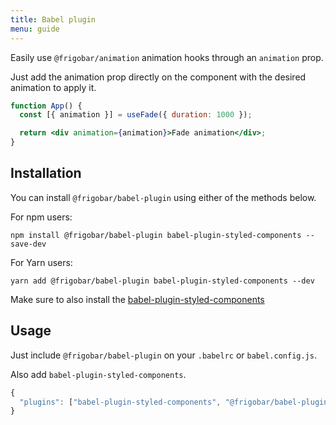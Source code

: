 ```yaml
---
title: Babel plugin
menu: guide
---
```


Easily use `@frigobar/animation` animation hooks through an `animation` prop.

Just add the animation prop directly on the component with the desired
animation to apply it.

```jsx
function App() {
  const [{ animation }] = useFade({ duration: 1000 });

  return <div animation={animation}>Fade animation</div>;
}
```

## Installation

You can install `@frigobar/babel-plugin` using either of the methods below.

For npm users:

```shell
npm install @frigobar/babel-plugin babel-plugin-styled-components --save-dev
```

For Yarn users:

```shell
yarn add @frigobar/babel-plugin babel-plugin-styled-components --dev
```

Make sure to also install the
[babel-plugin-styled-components](https://github.com/styled-components/babel-plugin-styled-components)

## Usage

Just include `@frigobar/babel-plugin` on your `.babelrc` or `babel.config.js`.

Also add `babel-plugin-styled-components`.

```js
{
  "plugins": ["babel-plugin-styled-components", "@frigobar/babel-plugin"]
}

```
